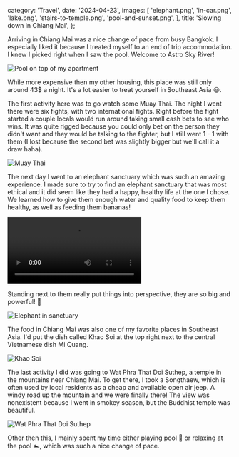   category: 'Travel',
  date: '2024-04-23',
  images: [
    'elephant.png',
    'in-car.png',
    'lake.png',
    'stairs-to-temple.png',
    'pool-and-sunset.png',
  ],
  title: 'Slowing down in Chiang Mai',
};

Arriving in Chiang Mai was a nice change of pace from busy Bangkok. I especially liked it because I treated myself to an end of trip accommodation. I knew I picked right when I saw the pool. Welcome to Astro Sky River!

![Pool on top of my apartment](/chiang-mai/pool.png 'Pool on top of my apartment')

While more expensive then my other housing, this place was still only around 43$ a night. It's a lot easier to treat yourself in Southeast Asia 😆.

The first activity here was to go watch some Muay Thai. The night I went there were six fights, with two international fights. Right before the fight started a couple locals would run around taking small cash bets to see who wins. It was quite rigged because you could only bet on the person they didn't want and they would be talking to the fighter, but I still went 1 - 1 with them (I lost because the second bet was slightly bigger but we'll call it a draw haha).

![Muay Thai](/chiang-mai/muay-thai.png 'Muay Thai')

The next day I went to an elephant sanctuary which was such an amazing experience. I made sure to try to find an elephant sanctuary that was most ethical and it did seem like they had a happy, healthy life at the one I chose. We learned how to give them enough water and quality food to keep them healthy, as well as feeding them bananas!

<video controls>
  <source src='/chiang-mai/elephant.mov' type='video/mp4' />
</video>

Standing next to them really put things into perspective, they are so big and powerful! 🐘

![Elephant in sanctuary](/chiang-mai/elephant-big.png 'Elephant in sanctuary')

The food in Chiang Mai was also one of my favorite places in Southeast Asia. I'd put the dish called Khao Soi at the top right next to the central Vietnamese dish Mi Quang.

![Khao Soi](/chiang-mai/khao-soi.png 'Khao Soi')

The last activity I did was going to Wat Phra That Doi Suthep, a temple in the mountains near Chiang Mai. To get there, I took a Songthaew, which is often used by local residents as a cheap and available open air jeep. A windy road up the mountain and we were finally there! The view was nonexistent because I went in smokey season, but the Buddhist temple was beautiful.

![Wat Phra That Doi Suthep](/chiang-mai/temple.png 'Wat Phra That Doi Suthep')

Other then this, I mainly spent my time either playing pool 🎱 or relaxing at the pool 🏊, which was such a nice change of pace.

